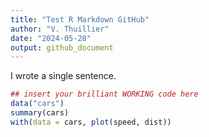 ```yaml
---
title: "Test R Markdown GitHub"
author: "V. Thuillier"
date: "2024-05-28"
output: github_document
---
```


I wrote a single sentence.    

```r
## insert your brilliant WORKING code here
data("cars")
summary(cars)
with(data = cars, plot(speed, dist))
```

